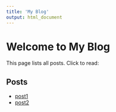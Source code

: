 ```yaml
---
title: 'My Blog'
output: html_document
---
```


# Welcome to My Blog
This page lists all posts. Click to read:

## Posts
- [post1](posts/post1/post1.html)
- [post2](posts/post2/post2.html)
